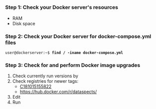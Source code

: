 {{BusinessService
|HasEntityTitle=dataspectsSystem
}}
== {{Property|CanBeDeveloped|Yes}} ==

== {{Property|MustBeMaintained|Yes}} ==

=== Step 1: Check your Docker server's resources ===

* RAM
* Disk space

=== Step 2: Check your Docker server for docker-compose.yml files ===

 user@dockerserver:~$ '''find / -iname docker-compose.yml'''

=== Step 3: Check for and perform Docker image upgrades ===

# Check currently run versions by {{code|user@dockerserver:~/your_dataspects_system_instance_folder$ '''grep image: docker-compose.yml'''}}
# Check registries for newer tags:
#* [[C181015155822]]
#* https://hub.docker.com/r/dataspects/
# Edit {{code|docker-compose.yml}}
# Run {{code|docker-compose stop && docker-compose up --detach}}

{{Context
|HasContext=C0169948125
}}
